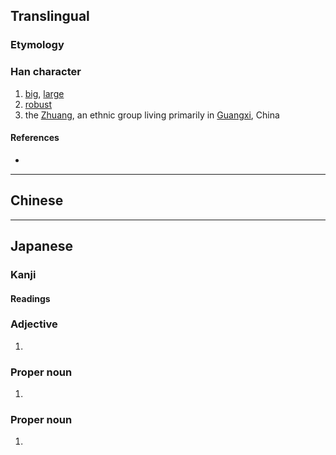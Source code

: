 {{character info/new}}
{{character info/new|0x2f851}}
{{also|壯}}
==Translingual==
{{ja-forms|壮|壮|[[壯]]}}

===Etymology===
{{Han simp|壯|f=爿|t=丬}}

===Han character===
{{Han char|rn=33|rad=士|as=03|sn=6|four=|canj=LMG|ids=⿰丬士}}

# [[big]], [[large]]
# [[robust]]
# the [[Zhuang]], an ethnic group living primarily in [[Guangxi]], China

====References====
* {{Han ref|kx=0243.011|dkj=05642|dj=0483.020|hdz=10420.060|uh=58EE|ud=22766}}

----

==Chinese==
{{zh-see|壯}}

----

==Japanese==
{{ja-kanji forms|壮|壯}}

===Kanji===
{{ja-kanji|grade=c|rs=士03|kyu=壯}}

====Readings====
{{ja-readings
|goon=しょう<さう
|kanon=そう<しやう
|kun=さか-ん
|nanori=つよし
}}

===Adjective===
{{ja-adj|さかん|decl=na}}

# {{alternative spelling of|lang=ja|sort=さかん|盛ん}}

===Proper noun===
{{ja-pos|proper|そう|hhira=さう}}

# {{given name|lang=ja|sort=そう|male}}

===Proper noun===
{{ja-pos|proper|つよし}}

# {{given name|lang=ja|sort=つよし|male}}